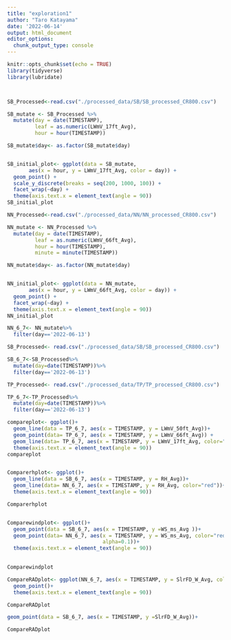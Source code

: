 ```yaml
---
title: "exploration1"
author: "Taro Katayama"
date: '2022-06-14'
output: html_document
editor_options: 
  chunk_output_type: console
---
```


```r
knitr::opts_chunk$set(echo = TRUE)
library(tidyverse)
library(lubridate)



SB_Processed<-read.csv("./processed_data/SB/SB_processed_CR800.csv")

SB_mutate <- SB_Processed %>%
  mutate(day = date(TIMESTAMP),
         leaf = as.numeric(LWmV_17ft_Avg),
         hour = hour(TIMESTAMP))

SB_mutate$day<- as.factor(SB_mutate$day)


SB_initial_plot<- ggplot(data = SB_mutate,
       aes(x = hour, y = LWmV_17ft_Avg, color = day)) + 
  geom_point() +
  scale_y_discrete(breaks = seq(200, 1000, 100)) + 
  facet_wrap(~day) + 
  theme(axis.text.x = element_text(angle = 90))
SB_initial_plot
```

```r
NN_Processed<-read.csv("./processed_data/NN/NN_processed_CR800.csv")

NN_mutate <- NN_Processed %>%
  mutate(day = date(TIMESTAMP),
         leaf = as.numeric(LWmV_66ft_Avg),
         hour = hour(TIMESTAMP),
         minute = minute(TIMESTAMP))

NN_mutate$day<- as.factor(NN_mutate$day)


NN_initial_plot<- ggplot(data = NN_mutate,
       aes(x = hour, y = LWmV_66ft_Avg, color = day)) + 
  geom_point() + 
  facet_wrap(~day) + 
  theme(axis.text.x = element_text(angle = 90))
NN_initial_plot

NN_6_7<- NN_mutate%>%
  filter(day=='2022-06-13')

SB_Processed<- read.csv("./processed_data/SB/SB_processed_CR800.csv")

SB_6_7<-SB_Processed%>%
  mutate(day=date(TIMESTAMP))%>%
  filter(day=='2022-06-13')

TP_Processed<- read.csv("./processed_data/TP/TP_processed_CR800.csv")

TP_6_7<-TP_Processed%>%
  mutate(day=date(TIMESTAMP))%>%
  filter(day=='2022-06-13')

compareplot<- ggplot()+
  geom_line(data = TP_6_7, aes(x = TIMESTAMP, y = LWmV_50ft_Avg))+
  geom_point(data= TP_6_7, aes(x = TIMESTAMP, y = LWmV_66ft_Avg)) +
  geom_line(data= TP_6_7, aes(x = TIMESTAMP, y = LWmV_17ft_Avg, color="red"))+
  theme(axis.text.x = element_text(angle = 90))
compareplot


Comparerhplot<- ggplot()+
  geom_line(data = SB_6_7, aes(x = TIMESTAMP, y = RH_Avg))+
  geom_line(data= NN_6_7, aes(x = TIMESTAMP, y = RH_Avg, color="red"))+
  theme(axis.text.x = element_text(angle = 90))

Comparerhplot


Comparewindplot<- ggplot()+
  geom_point(data = SB_6_7, aes(x = TIMESTAMP, y =WS_ms_Avg ))+
  geom_point(data= NN_6_7, aes(x = TIMESTAMP, y = WS_ms_Avg, color="red",
                               alpha=0.1))+
  theme(axis.text.x = element_text(angle = 90))
  

Comparewindplot
```

```r
CompareRADplot<- ggplot(NN_6_7, aes(x = TIMESTAMP, y = SlrFD_W_Avg, color="red")) +
  geom_point()+
  theme(axis.text.x = element_text(angle = 90))

CompareRADplot

geom_point(data = SB_6_7, aes(x = TIMESTAMP, y =SlrFD_W_Avg))+

CompareRADplot
```

